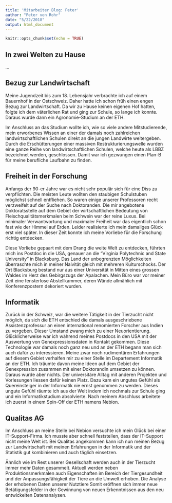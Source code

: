 ```yaml
---
title: 'Mitarbeiter Blog: Peter'
author: "Peter von Rohr"
date: "5/22/2018"
output: html_document
---
```


```r
knitr::opts_chunk$set(echo = TRUE)
```


## In zwei Welten zu Hause
...


## Bezug zur Landwirtschaft
Meine Jugendzeit bis zum 18. Lebensjahr verbrachte ich auf einem Bauernhof in der Ostschweiz. Daher hatte ich schon früh einen engen Bezug zur Landwirtschaft. Da wir zu Hause keinen eigenen Hof hatten, folgte ich dem väterlichen Rat und ging zur Schule, so lange ich konnte. Daraus wurde dann ein Agronomie-Studium an der ETH. 

Im Anschluss an das Studium wollte ich, wie so viele andere Mitstudierende, mein erworbenes Wissen an einer der damals noch zahlreichen landwirtschaftlichen Schulen direkt an die jungen Landwirte weitergeben. Durch die Erschütterungen einer massiven Restrukturierungswelle wurden eine ganze Reihe von landwirtschaftlichen Schulen, welche heute als LBBZ bezeichnet werden, geschlossen. Damit war ich gezwungen einen Plan-B für meine berufliche Laufbahn zu finden.


## Freiheit in der Forschung
Anfangs der 90-er Jahre war es nicht sehr populär sich für eine Diss zu verpflichten. Die meisten Leute wollten den staubigen Schulstuben möglichst schnell entfliehen. So waren einige unserer Professoren recht verzweifelt auf der Suche nach Doktoranden. Die mir angebotene Doktoratsstelle auf dem Gebiet der wirtschaftlichen Bedeutung von Fleischqualitätsmerkmalen beim Schwein war der reine Luxus. Bei minimaler Verwantwortung und maximaler Freiheit war das eigentlich schon fast wie der Himmel auf Erden. Leider realisierte ich mein damaliges Glück erst viel später. In dieser Zeit konnte ich meine Vorliebe für die Forschung richtig entdecken. 

Diese Vorliebe gepaart mit dem Drang die weite Welt zu entdecken, führten mich ins Postdoc in die USA, genauer an die "Virginia Polytechnic and State University" in Blacksburg. Das Land der unbegrenzten Möglichkeiten überraschte mich in meiner Naivität gleich mit mehreren Kulturschocks. Der Ort Blacksburg bestand nur aus einer Universität in Mitten eines grossen Waldes im Herz des Gebirgszugs der Apalachen. Mein Büro war vor meiner Zeit eine fensterlose Abstellkammer, deren Wände allmählich mit Konferenzpostern dekoriert wurden. 


## Informatik
Zurück in der Schweiz, war die weitere Tätigkeit in der Tierzucht nicht möglich, da sich die ETH entschied die damals ausgeschriebene Assistenzprofessur an einen international renomierten Forscher aus Indien zu vergeben. Dieser Umstand zwang mich zu einer Neuorientierung. Glücklicherweise war ich während meines Postdocs in den USA mit der Auswertung von Genexpressionsdaten in Kontakt gekommen. Diese Technologie war damals noch ganz neu und an der ETH begann man sich auch dafür zu interessieren. Meine zwar noch rudimentären Erfahrungen auf diesem Gebiet verhalfen mir zu einer Stelle im Departement Informatik an der ETH. Ich träumte davon meine Ideen auf dem Gebiet der Genexpression zusammen mit einer Doktorandin umsetzen zu können. Daraus wurde aber nichts. Der universitäre Alltag mit anderen Projekten und Vorlesungen liessen dafür keinen Platz. Dazu kam ein ungutes Gefühl als Quereinsteiger in der Informatik nie ernst genommen zu werden. Dieses ungute Gefühl räumte ich aus der Welt indem ich nochmals zur Schule ging und ein Informatikstudium absolvierte. Nach meinem Abschluss arbeitete ich zuerst in einem Spin-Off der ETH namens Nebion.


## Qualitas AG
Im Anschluss an meine Stelle bei Nebion versuchte ich mein Glück bei einer IT-Support-Firma. Ich musste aber schnell feststellen, dass der IT-Support nicht meine Welt ist. Bei Qualitas angekommen kann ich nun meinen Bezug zur Landwirtschaft mit meinen Erfahrungen in der Informatik und der Statistik gut kombinieren und auch täglich einsetzen. 



Ähnlich wie im Rest unserer Gesellschaft werden auch in der Tierzucht immer mehr Daten gesammelt. Aktuell werden neben Produktionsmerkmalen auch Eigenschaften im Bereich der Tiergesundheit und der Anpassungsfähigkeit der Tiere an die Umwelt erhoben. Die Analyse der erhobenen Daten unserer Nutztiere   Somit eröffnen sich immer neue Betätigungsfelder in der Gewinnung von neuen Erkenntnissen aus den neu entwickelten Datenanalysen. 



